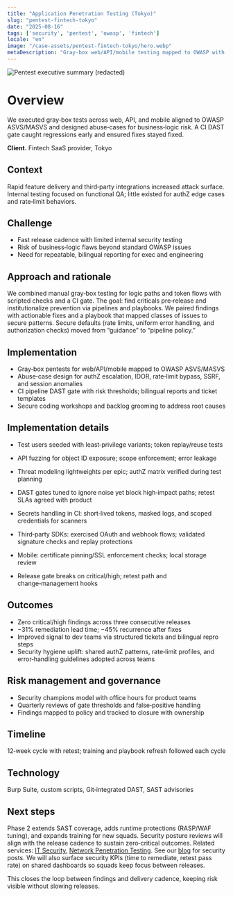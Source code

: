 ```yaml
---
title: "Application Penetration Testing (Tokyo)"
slug: "pentest-fintech-tokyo"
date: "2025-08-16"
tags: ['security', 'pentest', 'owasp', 'fintech']
locale: "en"
image: "/case-assets/pentest-fintech-tokyo/hero.webp"
metaDescription: "Gray-box web/API/mobile testing mapped to OWASP with a CI DAST gate. Three releases hit zero critical/high with faster remediation and bilingual reporting."
---
```

![Pentest executive summary (redacted)](/case-assets/pentest-fintech-tokyo/hero.webp "Executive Summary")

# Overview
We executed gray‑box tests across web, API, and mobile aligned to OWASP ASVS/MASVS and designed abuse‑cases for business‑logic risk. A CI DAST gate caught regressions early and ensured fixes stayed fixed.

**Client.** Fintech SaaS provider, Tokyo

## Context
Rapid feature delivery and third‑party integrations increased attack surface. Internal testing focused on functional QA; little existed for authZ edge cases and rate‑limit behaviors.

## Challenge
- Fast release cadence with limited internal security testing
- Risk of business‑logic flaws beyond standard OWASP issues
- Need for repeatable, bilingual reporting for exec and engineering

## Approach and rationale
We combined manual gray‑box testing for logic paths and token flows with scripted checks and a CI gate. The goal: find criticals pre‑release and institutionalize prevention via pipelines and playbooks.
We paired findings with actionable fixes and a playbook that mapped classes of issues to secure patterns. Secure defaults (rate limits, uniform error handling, and authorization checks) moved from “guidance” to “pipeline policy.”


## Implementation
- Gray‑box pentests for web/API/mobile mapped to OWASP ASVS/MASVS
- Abuse‑case design for authZ escalation, IDOR, rate‑limit bypass, SSRF, and session anomalies
- CI pipeline DAST gate with risk thresholds; bilingual reports and ticket templates
- Secure coding workshops and backlog grooming to address root causes

## Implementation details
- Test users seeded with least‑privilege variants; token replay/reuse tests
- API fuzzing for object ID exposure; scope enforcement; error leakage
- Threat modeling lightweights per epic; authZ matrix verified during test planning
- DAST gates tuned to ignore noise yet block high‑impact paths; retest SLAs agreed with product

- Secrets handling in CI: short‑lived tokens, masked logs, and scoped credentials for scanners
- Third‑party SDKs: exercised OAuth and webhook flows; validated signature checks and replay protections

- Mobile: certificate pinning/SSL enforcement checks; local storage review
- Release gate breaks on critical/high; retest path and change‑management hooks

## Outcomes
- Zero critical/high findings across three consecutive releases
- −31% remediation lead time; −45% recurrence after fixes
- Improved signal to dev teams via structured tickets and bilingual repro steps
- Security hygiene uplift: shared authZ patterns, rate‑limit profiles, and error‑handling guidelines adopted across teams

## Risk management and governance
- Security champions model with office hours for product teams
- Quarterly reviews of gate thresholds and false‑positive handling
- Findings mapped to policy and tracked to closure with ownership

## Timeline
12‑week cycle with retest; training and playbook refresh followed each cycle

## Technology
Burp Suite, custom scripts, Git‑integrated DAST, SAST advisories

## Next steps
Phase 2 extends SAST coverage, adds runtime protections (RASP/WAF tuning), and expands training for new squads. Security posture reviews will align with the release cadence to sustain zero‑critical outcomes. Related services: [IT Security](/services/it-security), [Network Penetration Testing](/services/network-penetration-testing). See our [blog](/blog) for security posts.
We will also surface security KPIs (time to remediate, retest pass rate) on shared dashboards so squads keep focus between releases.

This closes the loop between findings and delivery cadence, keeping risk visible without slowing releases.

